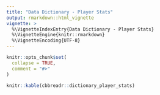 ```yaml
---
title: "Data Dictionary - Player Stats"
output: rmarkdown::html_vignette
vignette: >
  %\VignetteIndexEntry{Data Dictionary - Player Stats}
  %\VignetteEngine{knitr::rmarkdown}
  %\VignetteEncoding{UTF-8}
---
```


```r
knitr::opts_chunk$set(
  collapse = TRUE,
  comment = "#>"
)
```

```r
knitr::kable(cbbreadr::dictionary_player_stats)
```
